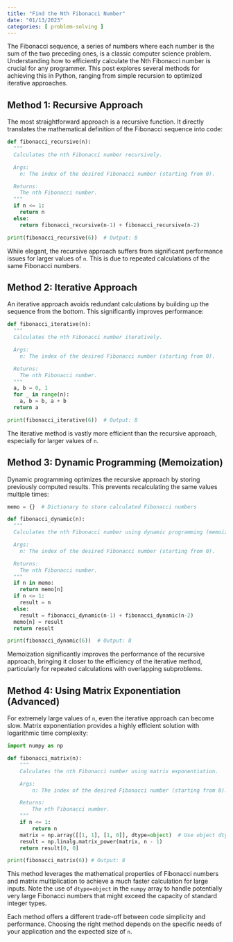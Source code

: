 ```yaml
---
title: "Find the Nth Fibonacci Number"
date: "01/13/2023"
categories: [ problem-solving ]
---
```



The Fibonacci sequence, a series of numbers where each number is the sum of the two preceding ones, is a classic computer science problem.  Understanding how to efficiently calculate the Nth Fibonacci number is crucial for any programmer. This post explores several methods for achieving this in Python, ranging from simple recursion to optimized iterative approaches.


## Method 1: Recursive Approach

The most straightforward approach is a recursive function.  It directly translates the mathematical definition of the Fibonacci sequence into code:

```python
def fibonacci_recursive(n):
  """
  Calculates the nth Fibonacci number recursively.

  Args:
    n: The index of the desired Fibonacci number (starting from 0).

  Returns:
    The nth Fibonacci number.
  """
  if n <= 1:
    return n
  else:
    return fibonacci_recursive(n-1) + fibonacci_recursive(n-2)

print(fibonacci_recursive(6))  # Output: 8
```

While elegant, the recursive approach suffers from significant performance issues for larger values of `n`. This is due to repeated calculations of the same Fibonacci numbers.


## Method 2: Iterative Approach

An iterative approach avoids redundant calculations by building up the sequence from the bottom. This significantly improves performance:

```python
def fibonacci_iterative(n):
  """
  Calculates the nth Fibonacci number iteratively.

  Args:
    n: The index of the desired Fibonacci number (starting from 0).

  Returns:
    The nth Fibonacci number.
  """
  a, b = 0, 1
  for _ in range(n):
    a, b = b, a + b
  return a

print(fibonacci_iterative(6))  # Output: 8
```

The iterative method is vastly more efficient than the recursive approach, especially for larger values of `n`.


## Method 3: Dynamic Programming (Memoization)

Dynamic programming optimizes the recursive approach by storing previously computed results. This prevents recalculating the same values multiple times:

```python
memo = {}  # Dictionary to store calculated Fibonacci numbers

def fibonacci_dynamic(n):
  """
  Calculates the nth Fibonacci number using dynamic programming (memoization).

  Args:
    n: The index of the desired Fibonacci number (starting from 0).

  Returns:
    The nth Fibonacci number.
  """
  if n in memo:
    return memo[n]
  if n <= 1:
    result = n
  else:
    result = fibonacci_dynamic(n-1) + fibonacci_dynamic(n-2)
  memo[n] = result
  return result

print(fibonacci_dynamic(6))  # Output: 8
```

Memoization significantly improves the performance of the recursive approach, bringing it closer to the efficiency of the iterative method, particularly for repeated calculations with overlapping subproblems.


## Method 4: Using Matrix Exponentiation (Advanced)

For extremely large values of `n`, even the iterative approach can become slow.  Matrix exponentiation provides a highly efficient solution with logarithmic time complexity:

```python
import numpy as np

def fibonacci_matrix(n):
    """
    Calculates the nth Fibonacci number using matrix exponentiation.

    Args:
        n: The index of the desired Fibonacci number (starting from 0).

    Returns:
        The nth Fibonacci number.
    """
    if n <= 1:
        return n
    matrix = np.array([[1, 1], [1, 0]], dtype=object)  # Use object dtype for large numbers
    result = np.linalg.matrix_power(matrix, n - 1)
    return result[0, 0]

print(fibonacci_matrix(6)) # Output: 8

```

This method leverages the mathematical properties of Fibonacci numbers and matrix multiplication to achieve a much faster calculation for large inputs.  Note the use of `dtype=object` in the `numpy` array to handle potentially very large Fibonacci numbers that might exceed the capacity of standard integer types.

Each method offers a different trade-off between code simplicity and performance. Choosing the right method depends on the specific needs of your application and the expected size of `n`.

